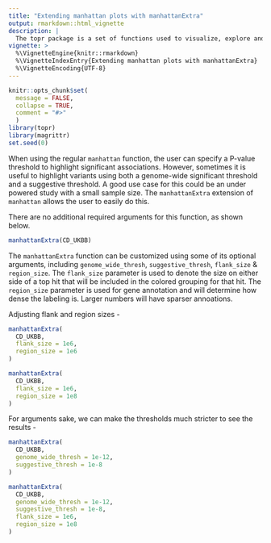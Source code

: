 ```yaml
---
title: "Extending manhattan plots with manhattanExtra"
output: rmarkdown::html_vignette
description: |
  The topr package is a set of functions used to visualize, explore and annotate genetic association results.
vignette: >
  %\VignetteEngine{knitr::rmarkdown}
  %\VignetteIndexEntry{Extending manhattan plots with manhattanExtra}
  %\VignetteEncoding{UTF-8}
---
```


```r
knitr::opts_chunk$set(
  message = FALSE,
  collapse = TRUE,
  comment = "#>"
  )
library(topr)
library(magrittr)
set.seed(0)
```

When using the regular `manhattan` function, the user can specify a P-value threshold to highlight significant associations. However, sometimes it is useful to highlight variants using both a genome-wide significant threshold and a suggestive threshold. A good use case for this could be an under powered study with a small sample size. The `manhattanExtra` extension of `manhattan` allows the user to easily do this.

There are no additional required arguments for this function, as shown below.

```r
manhattanExtra(CD_UKBB)
```

The `manhattanExtra` function can be customized using some of its optional arguments, including `genome_wide_thresh`, `suggestive_thresh`, `flank_size` & `region_size`. The `flank_size` parameter is used to denote the size on either side of a top hit that will be included in the colored grouping for that hit. The `region_size` parameter is used for gene annotation and will determine how dense the labeling is. Larger numbers will have sparser annoations.

Adjusting flank and region sizes -

```r
manhattanExtra(
  CD_UKBB,
  flank_size = 1e6,
  region_size = 1e6
)
```

```r
manhattanExtra(
  CD_UKBB,
  flank_size = 1e6,
  region_size = 1e8
)
```

For arguments sake, we can make the thresholds much stricter to see the results -

```r
manhattanExtra(
  CD_UKBB,
  genome_wide_thresh = 1e-12,
  suggestive_thresh = 1e-8
)
```

```r
manhattanExtra(
  CD_UKBB,
  genome_wide_thresh = 1e-12,
  suggestive_thresh = 1e-8,
  flank_size = 1e6,
  region_size = 1e8
)
```